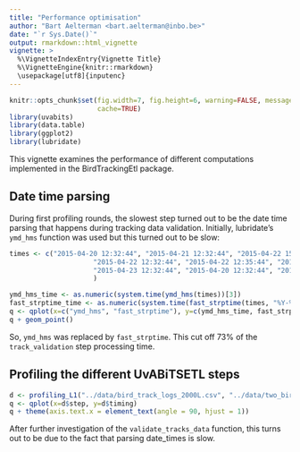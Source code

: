 ```yaml
---
title: "Performance optimisation"
author: "Bart Aelterman <bart.aelterman@inbo.be>"
date: "`r Sys.Date()`"
output: rmarkdown::html_vignette
vignette: >
  %\VignetteIndexEntry{Vignette Title}
  %\VignetteEngine{knitr::rmarkdown}
  \usepackage[utf8]{inputenc}
---
```


```r
knitr::opts_chunk$set(fig.width=7, fig.height=6, warning=FALSE, message=FALSE, 
                      cache=TRUE)
library(uvabits)
library(data.table)
library(ggplot2)
library(lubridate)
```

This vignette examines the performance of different computations implemented in the BirdTrackingEtl package.

## Date time parsing

During first profiling rounds, the slowest step turned out to be the date time parsing that happens during tracking data validation. Initially, lubridate's `ymd_hms` function was used but this turned out to be slow:

```r
times <- c("2015-04-20 12:32:44", "2015-04-21 12:32:44", "2015-04-22 15:32:44",
					 "2015-04-22 12:32:44", "2015-04-22 12:35:44", "2015-04-23 16:32:44",
					 "2015-04-23 12:32:44", "2015-04-20 12:32:44", "2015-04-25 18:32:44"
					 )

ymd_hms_time <- as.numeric(system.time(ymd_hms(times))[3])
fast_strptime_time <- as.numeric(system.time(fast_strptime(times, "%Y-%m-%d %H:%M:%OS"))[3])
q <- qplot(x=c("ymd_hms", "fast_strptime"), y=c(ymd_hms_time, fast_strptime_time))
q + geom_point()
```

So, `ymd_hms` was replaced by `fast_strptime`. This cut off 73% of the `track_validation` step processing time.

## Profiling the different UvABiTSETL steps

```r
d <- profiling_L1("../data/bird_track_logs_2000L.csv", "../data/two_birds.csv")
q <- qplot(x=d$step, y=d$timing)
q + theme(axis.text.x = element_text(angle = 90, hjust = 1))
```

After further investigation of the `validate_tracks_data` function, this turns out to be due to the fact that parsing date_times is slow.
